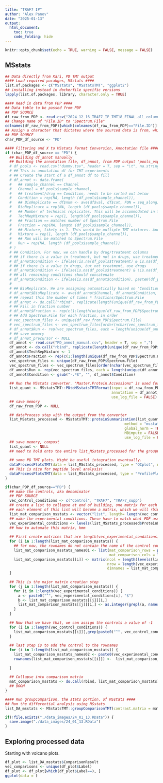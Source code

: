 ```yaml
---
title: "TRAF7 IP"
author: "Alex Panov"
date: "2025-01-13"
output: 
  html_document:
    toc: true
    code_folding: hide
---
```


```r
knitr::opts_chunk$set(echo = TRUE, warning = FALSE, message = FALSE)
```

## MSstats

```r
## Data directly from Kari, PD TMT output
#### Load required pacakges, MSstats ####
list.of.packages <- c("MSstats", "MSstatsTMT", "ggplot2")
## installing instead in dockerfile specific versions
lapply(list.of.packages, library, character.only = TRUE)

#### Read in data from PDP ####
## Data table to be passed from PDP
## PDP SOURCE
df_raw_from_PDP <- read.csv("2024_12_16_TRAF7_IP_TMT18_FINAL_all_columns_PSMs.txt", header = T, sep = "\t", na.strings = c("", "NA", "NaN", "NULL", "Null", "null", "na"))
## Change name of "File.ID" to "Spectrum.File"
colnames(df_raw_from_PDP)[which(colnames(df_raw_from_PDP)=="File.ID")] <- "Spectrum.File"
## Assign a character that dictates where the sourced data is from, which dictates which converter to use. Options are "Spectronaut", "PD"
## PDP SOURCE
char_PDP_df_source <- "PD"

#### Filtering and X to MSstats Format Conversion, Annotation file ####
if (char_PDP_df_source == "PD") {
  ## Building df_annot manually
  ## Building the annotation file, df_annot, from PDP output "pools_export" file.
  # df_pools <- read.csv("dummy.tsv", header = T, sep = "\t", na.strings = c("", "NA", "NaN", "NULL", "Null", "null", "na"))
  # ## This is annotation df for TMT experiments 
  # ## Create the start of a df_annot df to fill
  # df_annot <- data.frame(
  #   ## sample_channel == Channel
  #   Channel = df_pools$sample_channel,
  #   ## treatment/drug == Condition, needs to be sorted out below
  #   Condition = rep(NA, length (df_pools$sample_channel)),
  #   ## BioReplicate == df$num <- ave(df$val, df$cat, FUN = seq_along) from Condition
  #   BioReplicate = rep(NA, length (df_pools$sample_channel)),
  #   ## Number of technical replicates. This will be accommodated in the future.
  #   TechRepMixture = rep(1, length(df_pools$sample_channel)),
  #   ## Fraction == matches number of Spectrum.File
  #   Fraction = rep(NA, length (df_pools$sample_channel)),
  #   ## Mixture, likely is 1. This would be multiple TMT mixtures. Another case for future.
  #   Mixture = rep(1, length (df_pools$sample_channel)),
  #   ## Run will be matched to Spectrum.File
  #   Run = rep(NA, length (df_pools$sample_channel))
  # )
  # ## Condition. For now, we can handle by drug/treatment columns
  # ## if there is a value in treatment, but not in drugs, use treatment column
  # df_annot$Condition <- ifelse(!is.na(df_pools$treatment) & is.na(df_pools$drug), df_pools$treatment, NA)
  # ## if there is a value in drugs, but not treatment, use drugs
  # df_annot$Condition <- ifelse(is.na(df_pools$treatment) & !is.na(df_pools$drug), df_pools$drug, df_annot$Condition)
  # ## all remaining conditions should concatenate
  # df_annot$Condition <- ifelse(is.na(df_annot$Condition), paste0(df_pools$treatment, ",",df_pools$drug), df_annot$Condition)
  # 
  # ## BioReplicate. We are assigning automatically based on "Condition", or "treatment" and "drug" from df_pools, but this can change if PDP has replicates entry.
  # df_annot$BioReplicate <- ave(df_annot$Channel, df_annot$Condition, FUN = seq_along)
  # ## repeat this the number of times * fractions/Spectrum.File
  # df_annot <- do.call("rbind", replicate(length(unique(df_raw_from_PDP$Spectrum.File)), df_annot, simplify = FALSE))
  # ## Fill in fraction number
  # df_annot$Fraction <- rep(c(1:length(unique(df_raw_from_PDP$Spectrum.File))), each = length(unique(df_annot$Channel)))
  # ## Add Spectrum.File for each fraction, in order
  # vec_spectrum_files <- unique(df_raw_from_PDP$Spectrum.File)
  # vec_spectrum_files <- vec_spectrum_files[order(nchar(vec_spectrum_files), vec_spectrum_files)]
  # df_annot$Run <- rep(vec_spectrum_files, each = length(unique(df_annot$Channel)))
  # ## save memory
  # df_annot_precursor <- NULL
  df_annot <- read.csv("PD_annot_manual.csv", header = T, sep = ",")
  df_annot <- do.call("rbind", replicate(length(unique(df_raw_from_PDP$Spectrum.File)), df_annot, simplify = FALSE))
  df_annot$TechRepMixture <- 1
  df_annot$Fraction <- rep(c(1:length(unique(df_raw_from_PDP$Spectrum.File))), each = length(unique(df_annot$Channel)))
  vec_spectrum_files <- unique(df_raw_from_PDP$Spectrum.File)
  vec_spectrum_files <- vec_spectrum_files[order(nchar(vec_spectrum_files), vec_spectrum_files)]
  df_annot$Run <- rep(vec_spectrum_files, each = length(unique(df_annot$Channel)))
  df_annot$Condition <- gsub("-.*$", "", df_annot$Condition)
  
  ## Run the MSstats converter. "Master.Protein.Accessions" is used for "ProteinName". "Sequence" and "Modifications" are used for "PeptideSequence". "Charge"
  list_quant <- MSstatsTMT::PDtoMSstatsTMTFormat(input = df_raw_from_PDP, 
                                                 annotation = df_annot, 
                                                 use_log_file = FALSE)
  ## save memory
  df_raw_from_PDP <- NULL

  ## dataProcess step with the output from the converter
  list_MSstats_processed <- MSstatsTMT::proteinSummarization(list_quant,
                                                       method = "msstats",
                                                       global_norm = TRUE,
                                                       MBimpute = FALSE, 
                                                       use_log_file = FALSE)
  ## save memory, compost
  list_quant <- NULL
  ## need to hold onto the entire list_MSstats_processed for the groupComparison step later
  
  ## some PD TMT plots. Might be useful integration eventually.
  dataProcessPlotsTMT(data = list_MSstats_processed, type = "QCplot", which.Protein = "allonly", width = 21, height = 7)
  ## This is nice for peptide level analysis!
  dataProcessPlotsTMT(data = list_MSstats_processed, type = "ProfilePlot", which.Protein = 1, width = 21, height = 7)
}

if(char_PDP_df_source=="PD") {
  ## make the controls, aka denominator
  ## PDP SOURCE
  vec_control_conditions <- c("Control", "TRAF7", "TRAF7_supp")
  ## create a list to collapse at end of building, one matrix for each control condition
  ## each element of this list will become a matrix, which we will rbind together at end
  list_mat_comparison_msstats <- vector("list", length= length(vec_control_conditions))
  ## make the experimental conditions. These have to match what PDP assigns as vec_control_conditions, have to match what is in the dataset. For Spectronaut, this is R.Condition column. 
  vec_experimental_conditions <- levels(list_MSstats_processed$ProteinLevelData$Condition)[!(levels(list_MSstats_processed$ProteinLevelData$Condition) %in% vec_control_conditions)]
  ## how to automate this matrix, hmm
  
  ## First create matrices that are length(vec_experimental_conditions) rows long with rownames == vec_experimental_conditions and colnames == all.
  for (i in 1:length(list_mat_comparison_msstats)) {
    ## for now, the rownames do not contain the name of the control condition. We will replace later after grepl step. 
    list_mat_comparison_msstats_names01 <- list(mat_comparison_rows = paste0(vec_experimental_conditions),
                                                mat_comparison_cols = levels(list_MSstats_processed$ProteinLevelData$Condition))
    list_mat_comparison_msstats[[i]] <- matrix(ncol = length(levels(list_MSstats_processed$ProteinLevelData$Condition)),
                                               nrow = length(vec_experimental_conditions),
                                               dimnames = list_mat_comparison_msstats_names01)
  }
  
  ## This is the major matrix creation step
  for (j in 1:length(list_mat_comparison_msstats)) {
    for (i in 1:length(vec_experimental_conditions)) {
      a <- paste0("^", vec_experimental_conditions[i], "$")
      b <- list_mat_comparison_msstats[[j]][i,]
      list_mat_comparison_msstats[[j]][i,] <- as.integer(grepl(a, names(b)))
    }
  }
  
  ## Now that we have that, we can assign the controls a value of -1
  for (i in 1:length(vec_control_conditions)) {
    list_mat_comparison_msstats[[i]][,grep(paste0("^", vec_control_conditions[i], "$"), colnames(list_mat_comparison_msstats[[i]]))] <- -1
  }
  
  ## last step is to add the control to the rownames
  for (i in 1:length(list_mat_comparison_msstats)) {
    list_mat_comparison_msstats_names02 <- paste0(vec_experimental_conditions, "-", vec_control_conditions[i])
    rownames(list_mat_comparison_msstats[[i]]) <-  list_mat_comparison_msstats_names02
    
  }
  
  ## Collapse into comparison matrix
  mat_comparison_msstats <- do.call(rbind, list_mat_comparison_msstats)
  ## BOOM
}

#### Run groupComparison, the stats portion, of MSstats ####
## Run the differential analysis using MSstats
list_DA_msstats <- MSstatsTMT::groupComparisonTMT(contrast.matrix = mat_comparison_msstats, data = list_MSstats_processed)

if(!file.exists("./data_images/24_01_13.RData")) {
  save.image("./data_images/24_01_13.RData")
}

```

## Exploring processed data

Starting with volcano plots.

```r
df_plot <- list_DA_msstats$ComparisonResult
vec_comparisons <- unique(df_plot$Label)
df_plot <- df_plot[which(df_plot$Label==), ]
ggplot(data = )
```


